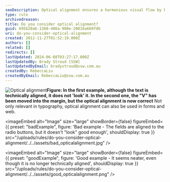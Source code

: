 ```yaml
---
seoDescription: Optical alignment ensures a harmonious visual flow by balancing text and whitespace to create a pleasing layout.
type: rule
archivedreason:
title: Do you consider optical alignment?
guid: 695b28a6-1360-486a-908e-20016a6b9fdb
uri: do-you-consider-optical-alignment
created: 2012-11-27T01:52:19.000Z
authors: []
related: []
redirects: []
lastUpdated: 2024-06-08T03:27:17.000Z
lastUpdatedBy: Brady Stroud [SSW]
lastUpdatedByEmail: bradystroud@ssw.com.au
createdBy: RebeccaLiu
createdByEmail: RebeccaLiu@ssw.com.au
---
```


![Optical alignment](../../assets/opticalalignment.jpg)**Figure: In the first example, although the text is technically aligned, it does not 'look' it. In the second one, the "V" has been moved into the margin, but the optical alignment is now correct**
Not only relevant in typography, optical alignment can also be used in forms and web.

<imageEmbed
  alt="Image"
  size="large"
  showBorder={false}
  figureEmbed={{
    preset: "badExample",
    figure: 'Bad example - The fields are aligned to the radio buttons, but it doesn\'t "look" good enough',
    shouldDisplay: true
  }}
  src="/uploads/rules/do-you-consider-optical-alignment/../../assets/bad_opticalalignment.jpg"
/>

<imageEmbed
  alt="Image"
  size="large"
  showBorder={false}
  figureEmbed={{
    preset: "goodExample",
    figure: 'Good example - It seems neater, even though it is no longer technically aligned',
    shouldDisplay: true
  }}
  src="/uploads/rules/do-you-consider-optical-alignment/../../assets/good_opticalalignment.png"
/>
